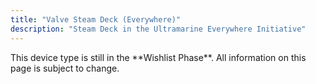 ```yaml
---
title: "Valve Steam Deck (Everywhere)"
description: "Steam Deck in the Ultramarine Everywhere Initiative"
---
```



<Alert type="info">
  This device type is still in the **Wishlist Phase**. All information on this
  page is subject to change.
</Alert>
